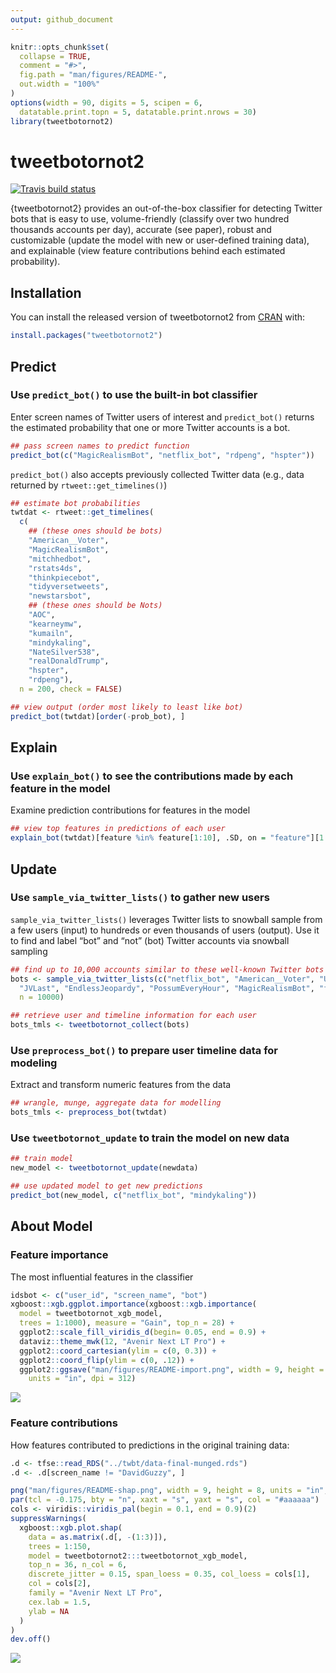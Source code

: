 ```yaml
---
output: github_document
---
```


<!-- README.md is generated from README.Rmd. Please edit that file -->

```r
knitr::opts_chunk$set(
  collapse = TRUE,
  comment = "#>",
  fig.path = "man/figures/README-",
  out.width = "100%"
)
options(width = 90, digits = 5, scipen = 6,
  datatable.print.topn = 5, datatable.print.nrows = 30)
library(tweetbotornot2)
```

# tweetbotornot2

<!-- badges: start -->
[![Travis build status](https://travis-ci.org/mkearney/tweetbotornot2.svg?branch=master)](https://travis-ci.org/mkearney/tweetbotornot2)
<!-- badges: end -->

{tweetbotornot2} provides an out-of-the-box classifier for detecting Twitter bots that 
is easy to use, volume-friendly (classify over two hundred thousands accounts per day),
accurate (see paper), robust and customizable (update the model with new or user-defined training data),
and explainable (view feature contributions behind each estimated probability).
    
## Installation

You can install the released version of tweetbotornot2 from [CRAN](https://CRAN.R-project.org) with:

``` r
install.packages("tweetbotornot2")
```

## Predict

### Use `predict_bot()` to use the built-in bot classifier

Enter screen names of Twitter users of interest and `predict_bot()` 
returns the estimated probability that one or more Twitter accounts is a bot.

```r
## pass screen names to predict function
predict_bot(c("MagicRealismBot", "netflix_bot", "rdpeng", "hspter"))
```

`predict_bot()` also accepts previously collected Twitter data (e.g., data returned by `rtweet::get_timelines()`)

```r
## estimate bot probabilities
twtdat <- rtweet::get_timelines(
  c(
    ## (these ones should be bots)
    "American__Voter",
    "MagicRealismBot", 
    "mitchhedbot",
    "rstats4ds", 
    "thinkpiecebot", 
    "tidyversetweets", 
    "newstarsbot",
    ## (these ones should be Nots)
    "AOC", 
    "kearneymw", 
    "kumailn", 
    "mindykaling", 
    "NateSilver538", 
    "realDonaldTrump", 
    "hspter",
    "rdpeng"),
  n = 200, check = FALSE)

## view output (order most likely to least like bot)
predict_bot(twtdat)[order(-prob_bot), ]
```

## Explain

### Use `explain_bot()` to see the contributions made by each feature in the model

Examine prediction contributions for features in the model

```r
## view top features in predictions of each user
explain_bot(twtdat)[feature %in% feature[1:10], .SD, on = "feature"][1:30, -1]
```


## Update

### Use `sample_via_twitter_lists()` to gather new users

`sample_via_twitter_lists()` leverages Twitter lists to snowball sample from a few users (input) to hundreds or even thousands of users (output). Use it to find and label "bot" and "not" (bot) Twitter accounts via snowball sampling

``` r
## find up to 10,000 accounts similar to these well-known Twitter bots
bots <- sample_via_twitter_lists(c("netflix_bot", "American__Voter", "UTLEGtracker", 
  "JVLast", "EndlessJeopardy", "PossumEveryHour", "MagicRealismBot", "factbot1"), 
  n = 10000)

## retrieve user and timeline information for each user
bots_tmls <- tweetbotornot_collect(bots)
```

### Use `preprocess_bot()` to prepare user timeline data for modeling

Extract and transform numeric features from the data

``` r
## wrangle, munge, aggregate data for modelling
bots_tmls <- preprocess_bot(twtdat)
```

### Use `tweetbotornot_update` to train the model on new data

``` r
## train model
new_model <- tweetbotornot_update(newdata)

## use updated model to get new predictions
predict_bot(new_model, c("netflix_bot", "mindykaling"))
```

## About Model

### Feature importance

The most influential features in the classifier

```r
idsbot <- c("user_id", "screen_name", "bot")
xgboost::xgb.ggplot.importance(xgboost::xgb.importance(
  model = tweetbotornot_xgb_model,
  trees = 1:1000), measure = "Gain", top_n = 28) +
  ggplot2::scale_fill_viridis_d(begin= 0.05, end = 0.9) +
  dataviz::theme_mwk(12, "Avenir Next LT Pro") +
  ggplot2::coord_cartesian(ylim = c(0, 0.3)) +
  ggplot2::coord_flip(ylim = c(0, .12)) + 
  ggplot2::ggsave("man/figures/README-import.png", width = 9, height = 8,
    units = "in", dpi = 312)
```

![](man/figures/README-import.png)

### Feature contributions

How features contributed to predictions in the original training data:

```r
.d <- tfse::read_RDS("../twbt/data-final-munged.rds")
.d <- .d[screen_name != "DavidGuzzy", ]

png("man/figures/README-shap.png", width = 9, height = 8, units = "in", res = 312)
par(tcl = -0.175, bty = "n", xaxt = "s", yaxt = "s", col = "#aaaaaa")
cols <- viridis::viridis_pal(begin = 0.1, end = 0.9)(2)
suppressWarnings(
  xgboost::xgb.plot.shap(
    data = as.matrix(.d[, -(1:3)]),
    trees = 1:150,
    model = tweetbotornot2:::tweetbotornot_xgb_model,
    top_n = 36, n_col = 6,
    discrete_jitter = 0.15, span_loess = 0.35, col_loess = cols[1],
    col = cols[2],
    family = "Avenir Next LT Pro",
    cex.lab = 1.5,
    ylab = NA
  )
)
dev.off()
```

![](man/figures/README-shap.png)


